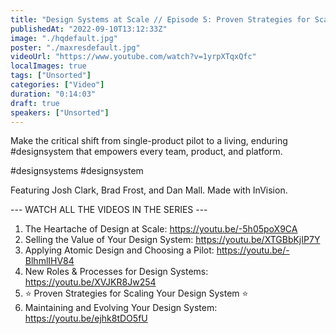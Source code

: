 ```yaml
---
title: "Design Systems at Scale // Episode 5: Proven Strategies for Scaling Your Design System"
publishedAt: "2022-09-10T13:12:33Z"
image: "./hqdefault.jpg"
poster: "./maxresdefault.jpg"
videoUrl: "https://www.youtube.com/watch?v=1yrpXTqxQfc"
localImages: true
tags: ["Unsorted"]
categories: ["Video"]
duration: "0:14:03"
draft: true
speakers: ["Unsorted"]
---
```

Make the critical shift from single-product pilot to a living, enduring #designsystem that empowers every team, product, and platform.

#designsystems #designsystem

Featuring Josh Clark, Brad Frost, and Dan Mall. Made with InVision.

--- WATCH ALL THE VIDEOS IN THE SERIES ---
1. The Heartache of Design at Scale: https://youtu.be/-5h05poX9CA
2. Selling the Value of Your Design System: https://youtu.be/XTGBbKjIP7Y
3. Applying Atomic Design and Choosing a Pilot: https://youtu.be/-BlhmlIHV84
4. New Roles & Processes for Design Systems: https://youtu.be/XVJKR8Jw254
5. ⭐️ Proven Strategies for Scaling Your Design System ⭐️ 
6. Maintaining and Evolving Your Design System: https://youtu.be/ejhk8tDO5fU
